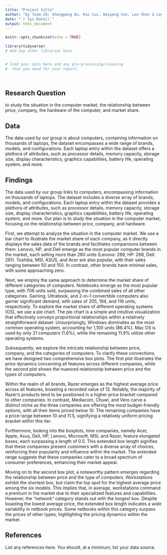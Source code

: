 ```yaml
---
title: "Project title"
author: "by Team-26: Shengpeng Qu, Kai Cui, Haipeng Sun, Leo Shen & Leyuan Wen"
date: "`r Sys.Date()`"
output: html_document
---
```


```r
knitr::opts_chunk$set(echo = TRUE)
```


```r
library(tidyverse)
# Add any other libraries here



```


```r
# load your data here and any pre-processing/cleaning 
#  that you need for your report.




```


## Research Question

to study the situation in the computer market, the relationship between price, company, the hardware of the computer, and market share.




## Data

The data used by our group is about computers, containing information on thousands of laptops, the dataset encompasses a wide range of brands, models, and configurations. Each laptop entry within the dataset offers a plethora of attributes, such as processor details, memory capacity, storage size, display characteristics, graphics capabilities, battery life, operating system, and more.




## Findings

The data used by our group links to computers, encompassing information on thousands of laptops. The dataset includes a diverse array of brands, models, and configurations. Each laptop entry within the dataset provides a plethora of attributes, such as processor details, memory capacity, storage size, display characteristics, graphics capabilities, battery life, operating system, and more. Our plan is to study the situation in the computer market, focusing on the relationship between price, company, and hardware.

First, we attempt to analyze the situation in the computer market. We use a bar chart to illustrate the market share of each company, as it directly displays the sales data of the brands and facilitates comparisons between them. Lenovo, HP, and Dell emerge as the most popular computer brands in the market, each selling more than 260 units (Lenovo: 289, HP: 268, Dell: 291). Toshiba, MSI, ASUS, and Acer are also popular, with their sales ranging between 50 and 150. In contrast, other brands have minimal sales, with some approaching zero.

Next, we employ the same approach to determine the market share of different categories of computers. Notebooks emerge as the most popular type, with 706 units sold, surpassing the combined sales of all other categories. Gaming, Ultrabook, and 2-in-1 convertible computers also garner significant demand, with sales of 205, 194, and 116 units, respectively. To explore the market share of different operating systems (OS), we use a pie chart. The pie chart is a simple and intuitive visualization that effectively conveys proportional relationships within a relatively straightforward dataset. Unsurprisingly, Windows dominates as the most common operating system, accounting for 1,100 units (86.4%). Mac OS is used by only 21 computers (1.6%), while the remaining 11.9% utilize other operating systems.

Subsequently, we explore the intricate relationship between price, company, and the categories of computers. To clarify these connections, we have designed two comprehensive box plots. The first plot illustrates the price dynamics concerning all features across different companies, while the second plot shows the nuanced relationship between price and the types of computers.

Within the realm of all brands, Razer emerges as the highest average price across all features, boasting a recorded value of 12. Notably, the majority of Razer's products tend to be positioned in a higher price bracket compared to other companies. In contrast, Mediacom, Chuwi, and Vero carve a distinct niche as the three companies are offering the most budget-friendly options, with all their items priced below 10. The remaining companies have a price range between 10 and 11.5, signifying a relatively uniform pricing bracket within this tier.

Furthermore, looking into the boxplots, nine companies, namely Acer, Apple, Asus, Dell, HP, Lenovo, Microsoft, MSI, and Razer, feature elongated boxes, each surpassing a length of 0.5. This extended box length signifies that these companies present customers with a diverse array of choices, reinforcing their popularity and influence within the market. The extended range suggests that these companies cater to a broad spectrum of consumer preferences, enhancing their market appeal.

Moving on to the second box plot, a noteworthy pattern emerges regarding the relationship between price and the type of computers. Workstations exhibit the shortest box, but claim the top spot for the highest average price among the six models. This implies that, in average, workstations command a premium in the market due to their specialized features and capabilities. However, the "network" category stands out with the longest box. Despite boasting the lowest average price, the extended box length indicates a wide variability in netbook prices. Some netbooks within this category surpass the prices of other types, highlighting the pricing dynamics within the market.








## References

List any references here. You should, at a minimum, list your data source.


